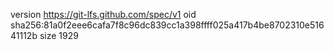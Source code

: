 version https://git-lfs.github.com/spec/v1
oid sha256:81a0f2eee6cafa7f8c96dc839cc1a398ffff025a417b4be8702310e51641112b
size 1929
